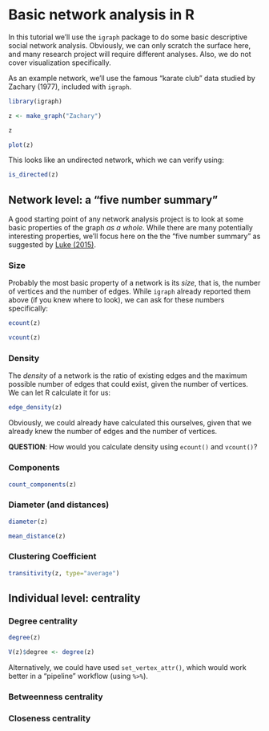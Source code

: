 # Basic network analysis in R

In this tutorial we'll use the `igraph` package to do some basic descriptive social network analysis. Obviously, we can only scratch the surface here, and many research project will require different analyses. Also, we do not cover visualization specifically. 

As an example network, we'll use the famous "karate club" data studied by Zachary (1977), included with `igraph`.

```r
library(igraph)

z <- make_graph("Zachary")

z
```

```r
plot(z)
```


This looks like an undirected network, which we can verify using:

```r
is_directed(z)
```


## Network level: a "five number summary"

A good starting point of any network analysis project is to look at some basic properties of the graph *as a whole*. While there are many potentially interesting properties, we'll focus here on the the "five number summary" as suggested by [Luke (2015)](https://link.springer.com/book/10.1007/978-3-319-23883-8).

### Size

Probably the most basic property of a network is its *size*, that is, the number of vertices and the number of edges. While `igraph` already reported them above (if you knew where to look), we can ask for these numbers specifically:

```r
ecount(z)
```
```r
vcount(z)
```


### Density

The *density* of a network is the ratio of existing edges and the maximum possible number of edges that could exist, given the number of vertices. We can let R calculate it for us:

```r
edge_density(z)
```

Obviously, we could already have calculated this ourselves, given that we already knew the number of edges and the number of vertices.

**QUESTION**: How would you calculate density using `ecount()` and `vcount()`?

### Components


```r
count_components(z)
```


### Diameter (and distances)
```r
diameter(z)
```

```r
mean_distance(z)
```



### Clustering Coefficient

```r
transitivity(z, type="average")
```


## Individual level: centrality

### Degree centrality

```r
degree(z)
```

```r
V(z)$degree <- degree(z)
```

Alternatively, we could have used `set_vertex_attr()`, which would work better in a "pipeline" workflow (using `%>%`).


### Betweenness centrality

### Closeness centrality